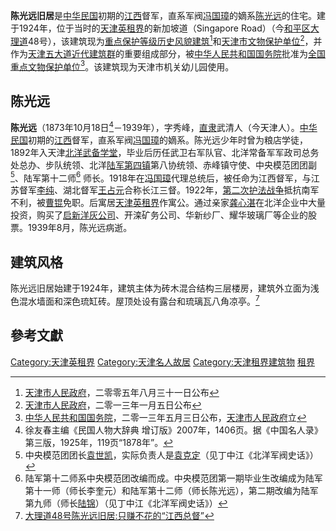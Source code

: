 {{文物保护单位
| 级别 = 全国
| 名称 = 天津五大道近代建筑群<br /><span style="font-size:smaller;">陈光远旧居</span>
| 图片 = [[File:陈光远旧居.jpg|200px]]
| 编号 = 7-1627
| 分类 = 近现代重要史迹及代表性建筑
| 时代 = 民国
| 所在 = [[天津市|天津市]][[和平区_(天津市)|和平区]]
| 登录 = 2013年
}}
'''陈光远旧居'''是[[中华民国|中华民国]]初期的[[江西|江西]]督军，直系军阀[[冯国璋|冯国璋]]的嫡系[[陈光远|陈光远]]的住宅。建于1924年，位于当时的[[天津英租界|天津英租界]]的新加坡道（Singapore Road）（今[[和平区_(天津市)|和平区]][[大理道|大理道]]48号），该建筑现为[[天津历史风貌建筑|重点保护等级历史风貌建筑]]<ref>[[天津市人民政府|天津市人民政府]]，二零零五年八月三十一日公布</ref>和[[天津市文物保护单位|天津市文物保护单位]]<ref>[[天津市人民政府|天津市人民政府]]，二零一三年一月五日公布</ref>，并作为[[五大道|天津五大道近代建筑群]]的重要组成部分，被[[中华人民共和国国务院|中华人民共和国国务院]]批准为[[天津全国重点文物保护单位列表|全国重点文物保护单位]]<ref>[[中华人民共和国国务院|中华人民共和国国务院]]，二零一三年五月三日公布，[[天津市人民政府|天津市人民政府]]立</ref>。该建筑现为天津市机关幼儿园使用。

== 陈光远 ==
{{文物保护单位
| 级别 = 省级
| 省区市 = 天津市
| 名称 = 陈光远旧居
| 图片 = [[File:陈光远旧宅.JPG|200px]] |
| 编号 = 4-30
| 分类 = 近现代重要史迹及代表性建筑
| 时代 = 1924年
| 所在 = [[天津市|天津市]][[和平区_(天津市)|和平区]]
| 登录 = 2013年1月5日
}}
'''陈光远'''（1873年10月18日<ref>徐友春主编《民国人物大辞典 增订版》2007年，1406页。据《中国名人录》第三版，1925年，119页“1878年”。</ref>－1939年），字秀峰，[[直隶|直隶]]武清人（今天津人）。[[中华民国|中华民国]]初期的[[江西|江西]]督军，直系军阀[[冯国璋|冯国璋]]的嫡系。陈光远少年时曾为粮店学徒，1892年入天津[[北洋武备学堂|北洋武备学堂]]，毕业后历任武卫右军队官、北洋常备军军政司总务处总办、步队统领、北洋[[陆军第四镇|陆军第四镇]]第八协统领、赤峰镇守使、中央模范团团副<ref>中央模范团团长[[袁世凯|袁世凯]]，实际负责人是[[袁克定|袁克定]]（见丁中江《北洋军阀史话》）</ref>、陆军第十二师<ref>陆军第十二师系中央模范团改编而成。中央模范团第一期毕业生改编成为陆军第十一师（师长李奎元）和陆军第十二师（师长陈光远），第二期改编为陆军第九师（师长[[陆锦|陆锦]]）（见丁中江《北洋军阀史话》）</ref> 师长。1918年在[[冯国璋|冯国璋]]代理总统后，被任命为江西督军，与江苏督军[[李纯|李纯]]、湖北督军[[王占元|王占元]]合称长江三督。1922年，[[护法运动|第二次护法战争]]抵抗南军不利，被[[曹锟|曹锟]]免职。后寓居[[天津英租界|天津英租界]]作寓公。通过亲家[[龚心湛|龚心湛]]在北洋企业中大量投资，购买了[[启新洋灰公司|启新洋灰公司]]、开滦矿务公司、华新纱厂、耀华玻璃厂等企业的股票。1939年8月，陈光远病逝。

== 建筑风格 ==
{{天津历史风貌建筑 |
省区市 = 天津市 |
名称 = 陈光远旧宅 |
图片 = [[File:陈光远旧宅铭牌.jpg|200px]] |
编号 = 0120035 |
等级 = 重点保护 |
时代 = 1924年|
所在 = [[天津市|天津市]][[和平区_(天津市)|和平区]] |
公布 = 2005年8月31日 |
}}

陈光远旧居始建于1924年，建筑主体为砖木混合结构三层楼房，建筑外立面为浅色混水墙面和深色琉缸砖。屋顶处设有露台和琉璃瓦八角凉亭。<ref>[http://cul.sohu.com/20100406/n271331437.shtml 大理道48号陈光远旧居:只赚不花的“江西总督”]</ref>

==參考文獻==
{{Reflist}}

{{天津市名人故居}}
{{天津市文物保护单位}}

[[Category:天津英租界|Category:天津英租界]]
[[Category:天津名人故居|Category:天津名人故居]]
[[Category:天津租界建筑物|Category:天津租界建筑物]]
[[Category:中国近代建筑|租界]]